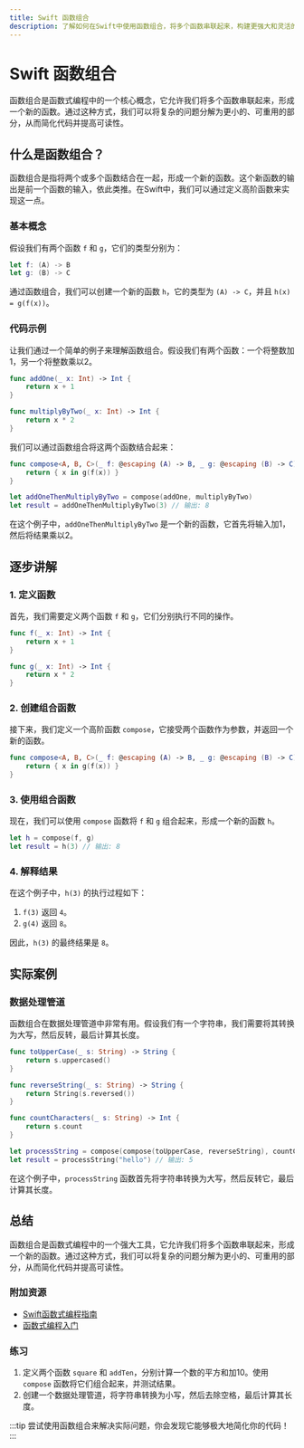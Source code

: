 ```yaml
---
title: Swift 函数组合
description: 了解如何在Swift中使用函数组合，将多个函数串联起来，构建更强大和灵活的功能。
---
```


# Swift 函数组合

函数组合是函数式编程中的一个核心概念，它允许我们将多个函数串联起来，形成一个新的函数。通过这种方式，我们可以将复杂的问题分解为更小的、可重用的部分，从而简化代码并提高可读性。

## 什么是函数组合？

函数组合是指将两个或多个函数结合在一起，形成一个新的函数。这个新函数的输出是前一个函数的输入，依此类推。在Swift中，我们可以通过定义高阶函数来实现这一点。

### 基本概念

假设我们有两个函数 `f` 和 `g`，它们的类型分别为：

```swift
let f: (A) -> B
let g: (B) -> C
```

通过函数组合，我们可以创建一个新的函数 `h`，它的类型为 `(A) -> C`，并且 `h(x) = g(f(x))`。

### 代码示例

让我们通过一个简单的例子来理解函数组合。假设我们有两个函数：一个将整数加1，另一个将整数乘以2。

```swift
func addOne(_ x: Int) -> Int {
    return x + 1
}

func multiplyByTwo(_ x: Int) -> Int {
    return x * 2
}
```

我们可以通过函数组合将这两个函数结合起来：

```swift
func compose<A, B, C>(_ f: @escaping (A) -> B, _ g: @escaping (B) -> C) -> (A) -> C {
    return { x in g(f(x)) }
}

let addOneThenMultiplyByTwo = compose(addOne, multiplyByTwo)
let result = addOneThenMultiplyByTwo(3) // 输出: 8
```

在这个例子中，`addOneThenMultiplyByTwo` 是一个新的函数，它首先将输入加1，然后将结果乘以2。

## 逐步讲解

### 1. 定义函数

首先，我们需要定义两个函数 `f` 和 `g`，它们分别执行不同的操作。

```swift
func f(_ x: Int) -> Int {
    return x + 1
}

func g(_ x: Int) -> Int {
    return x * 2
}
```

### 2. 创建组合函数

接下来，我们定义一个高阶函数 `compose`，它接受两个函数作为参数，并返回一个新的函数。

```swift
func compose<A, B, C>(_ f: @escaping (A) -> B, _ g: @escaping (B) -> C) -> (A) -> C {
    return { x in g(f(x)) }
}
```

### 3. 使用组合函数

现在，我们可以使用 `compose` 函数将 `f` 和 `g` 组合起来，形成一个新的函数 `h`。

```swift
let h = compose(f, g)
let result = h(3) // 输出: 8
```

### 4. 解释结果

在这个例子中，`h(3)` 的执行过程如下：

1. `f(3)` 返回 `4`。
2. `g(4)` 返回 `8`。

因此，`h(3)` 的最终结果是 `8`。

## 实际案例

### 数据处理管道

函数组合在数据处理管道中非常有用。假设我们有一个字符串，我们需要将其转换为大写，然后反转，最后计算其长度。

```swift
func toUpperCase(_ s: String) -> String {
    return s.uppercased()
}

func reverseString(_ s: String) -> String {
    return String(s.reversed())
}

func countCharacters(_ s: String) -> Int {
    return s.count
}

let processString = compose(compose(toUpperCase, reverseString), countCharacters)
let result = processString("hello") // 输出: 5
```

在这个例子中，`processString` 函数首先将字符串转换为大写，然后反转它，最后计算其长度。

## 总结

函数组合是函数式编程中的一个强大工具，它允许我们将多个函数串联起来，形成一个新的函数。通过这种方式，我们可以将复杂的问题分解为更小的、可重用的部分，从而简化代码并提高可读性。

### 附加资源

- [Swift函数式编程指南](https://developer.apple.com/documentation/swift/function)
- [函数式编程入门](https://en.wikipedia.org/wiki/Functional_programming)

### 练习

1. 定义两个函数 `square` 和 `addTen`，分别计算一个数的平方和加10。使用 `compose` 函数将它们组合起来，并测试结果。
2. 创建一个数据处理管道，将字符串转换为小写，然后去除空格，最后计算其长度。

:::tip
尝试使用函数组合来解决实际问题，你会发现它能够极大地简化你的代码！
:::